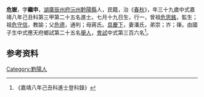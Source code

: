 {{明清人物信息框
| 姓名 = 危嶽
| 原名 =
| 圖片名稱= 
| 圖片大小 =
| 圖片說明 = 
| 最高職務 =
| 國家 = 大明 
| 爵位 =
| 籍貫 = [[湖廣|湖廣]][[辰州府|辰州府]][[沅州|沅州]][[黔陽縣|黔陽縣]]
| 族裔 = 
| 字號 = 
| 諡號 =
| 出生日期 = 七月十九日
| 出生地點 = 
| 逝世日期 = 卒年不詳 
| 逝世地點 =
| 墓葬 =
| 配偶 = 潘氏
| 親屬 = 曾祖[[危思銘|危思銘]]，祖[[危守信|危守信]]，父[[危德|危德]]，母蔣氏
| 出身 =
* 嘉靖八年己丑科同進士出身
| 經歷 =
| 著作 = 
}}
'''危嶽'''{{BD|1491年||？年||}}，字'''繼申'''，[[湖廣|湖廣]][[辰州府|辰州府]][[沅州|沅州]][[黔陽縣|黔陽縣]]人，民籍，治《[[春秋|春秋]]》，年三十九歲中式嘉靖八年己丑科第三甲第二十五名進士。七月十九日生，行一，曾祖[[危思銘|危思銘]]，監生；祖[[危守信|危守信]]，教諭；父[[危德|危德]]，通判；母蔣氏。[[具慶下|具慶下]]，妻潘氏，弟崇；岕；嵂。由國子生中式應天府鄉試第二十五名[[舉人|舉人]]，[[會試|會試]]中式第三百六名<ref>《嘉靖八年己丑科進士登科錄》</ref>。

== 参考资料 ==
{{reflist}}

{{嘉靖八年己丑科殿试金榜}}

{{Authority control}}

{{DEFAULTSORT:}}
[[Category:黔陽人|Category:黔陽人]]


{{明朝人物小作品}}